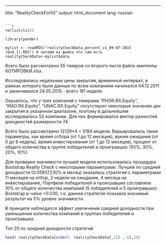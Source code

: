 ---
title: "RealityCheckFor55"
output: html_document
lang: russian
```

```r
rm(list=ls()) 

library(pander)

mylist <- readRDS("realityCheckData_percent_v1_09-07-2015 (Q=0.1).RDS") # читаем из файла что там есть 
realityCheckData<-mylist$data
```
Всего  было рассмотрено 55 тикеров со второго листа файла эмитенты КОТИРОВКИ.xlsx. 

Исследовались недельные цены закрытия, временной интервал, в рамках которого были данные по всем компаниям начинался 04.12.2011 и заканчивался 24.05.2015 - всего 181 неделя.

Оказалось, что у трех компаний с тикерами  "PHOR.RX.Equity", "IRAO.RX.Equity", "UNAC.RX.Equity" отсутствуют некоторые значения цен закрытия в указанном диапазоне,
поэтому в дальнейшем исследовалось 52 компании. Для них формировался вектор разностей доходностей размерности 74.

Всего было рассмотрено 12*12*9*4 = 5184  модели. Варьировались такие параметры, как время отбора (от 1 до 12 месяцев), время ожидания (от 0 до 8 недель), время инвестирования (от 1 до 12 месяцев), процент от общего количества в группе победителей и проигравших (50%, 30%, 20%, 10%)

Для проверки значимости лучшей модели использовалась процедура Bootstrap Reality Check с некоторыми параметрами.
Лучшей по средней доходности (0.05937230% в месяц) оказалась стратегия с параметрами        11 месяцев на отбор, 2 недели на ожидание, 4 месяца на инвестирование,
Портфели победителей и проигравших составляли 10% от общего количества компаний (5 победителей и 5 проигравших)
Bootstrap p-value =0.030, т.е. данная стратегия показала значимый результат на 5% уровне значимости.

В принципе наблюдался эффект увеличения средней доходности при уменьшении количества компаний в группах победителей и проигравших.

Топ 20 по средней доходности стратегий



```r
head( realityCheckData[order(- realityCheckData[,1]) ,-8],20)
```
